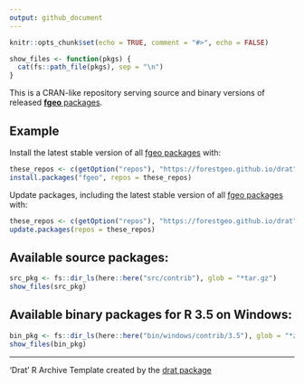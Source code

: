```yaml
---
output: github_document
---
```


```r
knitr::opts_chunk$set(echo = TRUE, comment = "#>", echo = FALSE)

show_files <- function(pkgs) {
  cat(fs::path_file(pkgs), sep = "\n")
}
```

This is a CRAN-like repository serving source and binary versions of released [__fgeo__ packages](https://forestgeo.github.io/fgeo/).

## Example

Install the latest stable version of all [fgeo packages](https://forestgeo.github.io/fgeo/) with:

```R
these_repos <- c(getOption("repos"), "https://forestgeo.github.io/drat")
install.packages("fgeo", repos = these_repos)
```

Update packages, including the latest stable version of all [fgeo packages](https://forestgeo.github.io/fgeo/) with:

```R
these_repos <- c(getOption("repos"), "https://forestgeo.github.io/drat")
update.packages(repos = these_repos)
```

## Available source packages:

```r
src_pkg <- fs::dir_ls(here::here("src/contrib"), glob = "*tar.gz")
show_files(src_pkg)
```

## Available binary packages for R 3.5 on Windows:

```r
bin_pkg <- fs::dir_ls(here::here("bin/windows/contrib/3.5"), glob = "*zip")
show_files(bin_pkg)
```

---

‘Drat’ R Archive Template created by the [drat package](https://CRAN.R-project.org/package=drat)
